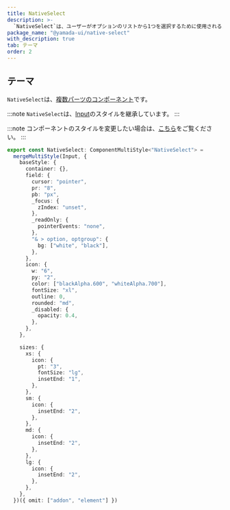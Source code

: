 ```yaml
---
title: NativeSelect
description: >-
  `NativeSelect`は、ユーザーがオプションのリストから1つを選択するために使用されるコンポーネントです。ブラウザ（ユーザーエージェント）によって提供されるネイティブなドロップダウンリストを表示します。
package_name: "@yamada-ui/native-select"
with_description: true
tab: テーマ
order: 2
---
```


## テーマ

`NativeSelect`は、[複数パーツのコンポーネント](/styled-system/theming/component-styles#複数パーツのコンポーネント)です。

:::note
`NativeSelect`は、[Input](/components/forms/input)のスタイルを継承しています。
:::

:::note
コンポーネントのスタイルを変更したい場合は、[こちら](/styled-system/theming/customize-theme#コンポーネントのスタイルを変更する)をご覧ください。
:::

```ts
export const NativeSelect: ComponentMultiStyle<"NativeSelect"> =
  mergeMultiStyle(Input, {
    baseStyle: {
      container: {},
      field: {
        cursor: "pointer",
        pr: "8",
        pb: "px",
        _focus: {
          zIndex: "unset",
        },
        _readOnly: {
          pointerEvents: "none",
        },
        "& > option, optgroup": {
          bg: ["white", "black"],
        },
      },
      icon: {
        w: "6",
        py: "2",
        color: ["blackAlpha.600", "whiteAlpha.700"],
        fontSize: "xl",
        outline: 0,
        rounded: "md",
        _disabled: {
          opacity: 0.4,
        },
      },
    },

    sizes: {
      xs: {
        icon: {
          pt: "3",
          fontSize: "lg",
          insetEnd: "1",
        },
      },
      sm: {
        icon: {
          insetEnd: "2",
        },
      },
      md: {
        icon: {
          insetEnd: "2",
        },
      },
      lg: {
        icon: {
          insetEnd: "2",
        },
      },
    },
  })({ omit: ["addon", "element"] })
```
